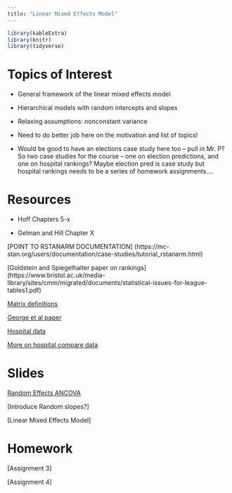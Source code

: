 ```yaml
---
title: "Linear Mixed Effects Model"
---
```


```r
library(kableExtra)
library(knitr)
library(tidyverse)
```


# Topics of Interest

- General framework of the linear mixed effects model

- Hierarchical models with random intercepts and slopes

- Relaxing assumptions: nonconstant variance

- Need to do better job here on the motivation and list of topics!

- Would be good to have an elections case study here too -- pull in Mr. P?  So two case studies for the course -- one on election predictions, and one on hospital rankings?  Maybe election pred is case study but hospital rankings needs to be a series of homework assignments....



# Resources

- Hoff Chapters 5-x

- Gelman and Hill Chapter X


[POINT TO RSTANARM DOCUMENTATION]
(https://mc-stan.org/users/documentation/case-studies/tutorial_rstanarm.html)

[Goldstein and Spiegelhalter paper on rankings] (https://www.bristol.ac.uk/media-library/sites/cmm/migrated/documents/statistical-issues-for-league-tables1.pdf)

[Matrix definitions](https://onlinecourses.science.psu.edu/statprogram/reviews/matrix-algebra/definitions)

[George et al paper](https://arxiv.org/pdf/1510.00842v2.pdf)

[Hospital data](https://github.com/donnemartin/hospital-quality)

[More on hospital compare data](https://rpubs.com/D_Cypher/BestHospitals)

# Slides



[Random Effects ANCOVA](decks/lme_01_deck.html)

[Introduce Random slopes?]

[Linear Mixed Effects Model]

# Homework

[Assignment 3]

[Assignment 4]



